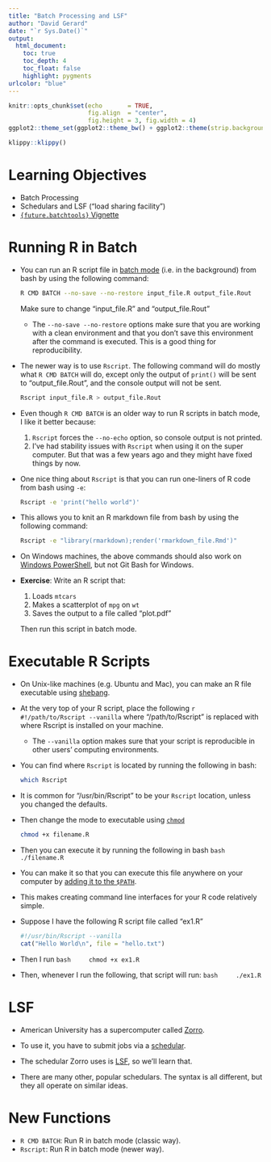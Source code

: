 ```yaml
---
title: "Batch Processing and LSF"
author: "David Gerard"
date: "`r Sys.Date()`"
output:  
  html_document:
    toc: true
    toc_depth: 4
    toc_float: false
    highlight: pygments
urlcolor: "blue"
---
```


```r
knitr::opts_chunk$set(echo       = TRUE, 
                      fig.align  = "center",
                      fig.height = 3, fig.width = 4)
ggplot2::theme_set(ggplot2::theme_bw() + ggplot2::theme(strip.background = ggplot2::element_rect(fill = "white")))
```

```r
klippy::klippy()
```

# Learning Objectives

- Batch Processing
- Schedulars and LSF ("load sharing facility")
- [`{future.batchtools}` Vignette](https://cran.r-project.org/web/packages/future.batchtools/vignettes/future.batchtools.html)

# Running R in Batch

- You can run an R script file in [batch mode](https://en.wikipedia.org/wiki/Batch_processing) (i.e. in the background) from bash by using the following command:

    ```bash
    R CMD BATCH --no-save --no-restore input_file.R output_file.Rout
    ```
    
    Make sure to change "input_file.R" and "output_file.Rout"

    - The `--no-save --no-restore` options make sure that you are working with a clean environment and that you don’t save this environment after the command is executed. This is a good thing for reproducibility.

- The newer way is to use `Rscript`. The following command will do mostly what `R CMD BATCH` will do, except only the output of `print()` will be sent to "output_file.Rout", and the console output will not be sent.

    ```bash
    Rscript input_file.R > output_file.Rout
    ```
    
- Even though `R CMD BATCH` is an older way to run R scripts in batch mode, I like it better because:
    1. `Rscript` forces the `--no-echo` option, so console output is not printed.
    2. I've had stability issues with `Rscript` when using it on the super computer. But that was a few years ago and they might have fixed things by now.
    
- One nice thing about `Rscript` is that you can run one-liners of R code from bash using `-e`:

    ```bash
    Rscript -e 'print("hello world")'
    ```

- This allows you to knit an R markdown file from bash by using the following command:

    ```bash
    Rscript -e "library(rmarkdown);render('rmarkdown_file.Rmd')"
    ```

- On Windows machines, the above commands should also work on [Windows PowerShell](https://en.wikipedia.org/wiki/PowerShell), but not Git Bash for Windows.

- **Exercise**: Write an R script that:
    1. Loads `mtcars`
    2. Makes a scatterplot of `mpg` on `wt`
    3. Saves the output to a file called "plot.pdf"
    
    Then run this script in batch mode.

# Executable R Scripts

- On Unix-like machines (e.g. Ubuntu and Mac), you can make an R file executable using [shebang](https://en.wikipedia.org/wiki/Shebang_(Unix)).

- At the very top of your R script, place the following
    ```r
    #!/path/to/Rscript --vanilla
    ```
    where "/path/to/Rscript" is replaced with where Rscript is installed on your machine.
    
    - The `--vanilla` option makes sure that your script is reproducible in other users' computing environments.
    
- You can find where `Rscript` is located by running the following in bash:

    ```bash
    which Rscript
    ```

- It is common for "/usr/bin/Rscript" to be your `Rscript` location, unless you changed the defaults.
    
- Then change the mode to executable using [`chmod`](https://en.wikipedia.org/wiki/Chmod)

    ```bash
    chmod +x filename.R
    ```

- Then you can execute it by running the following in bash
    ```bash
    ./filename.R
    ```

- You can make it so that you can execute this file anywhere on your computer by [adding it to the `$PATH`](https://stackoverflow.com/questions/14637979/how-to-permanently-set-path-on-linux-unix).

- This makes creating command line interfaces for your R code relatively simple.

- Suppose I have the following R script file called "ex1.R"

    ```r
    #!/usr/bin/Rscript --vanilla
    cat("Hello World\n", file = "hello.txt")
    ```

- Then I run
    ```bash
    chmod +x ex1.R
    ```

- Then, whenever I run the following, that script will run:
    ```bash
    ./ex1.R
    ```

# LSF

- American University has a supercomputer called [Zorro](https://www.american.edu/cas/hpc/).

- To use it, you have to submit jobs via a [schedular](https://en.wikipedia.org/wiki/Job_scheduler).

- The schedular Zorro uses is [LSF](https://en.wikipedia.org/wiki/IBM_Spectrum_LSF), so we'll learn that.

- There are many other, popular schedulars. The syntax is all different, but they all operate on similar ideas.

# New Functions

- `R CMD BATCH`: Run R in batch mode (classic way).
- `Rscript`: Run R in batch mode (newer way).
